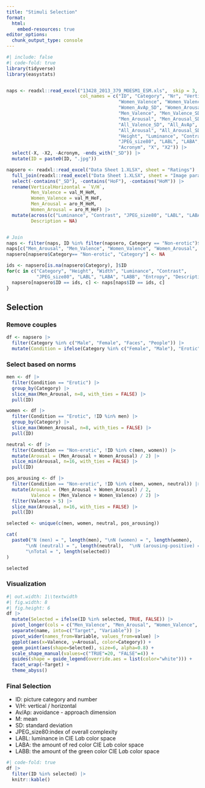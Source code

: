 ```yaml
---
title: "Stimuli Selection"
format:
  html:
    embed-resources: true
editor_options: 
  chunk_output_type: console
---
```




```r
#| include: false
#| code-fold: true
library(tidyverse)
library(easystats)


naps <- readxl::read_excel("13428_2013_379_MOESM1_ESM.xls",  skip = 3,
                           col_names = c("ID", "Category", "Nr", "VerticalHorizontal", "Description",
                                         "Women_Valence", "Women_Valence_SD", "Women_AvAp",
                                         "Women_AvAp_SD", "Women_Arousal", "Women_Arousal_SD",
                                         "Men_Valence", "Men_Valence_SD", "Men_AvAp", "Men_AvAp_SD",
                                         "Men_Arousal", "Men_Arousal_SD", "All_Valence",
                                         "All_Valence_SD", "All_AvAp", "All_AvAp_SD",
                                         "All_Arousal", "All_Arousal_SD", "Width",
                                         "Height", "Luminance", "Contrast",
                                         "JPEG_size80", "LABL", "LABA", "LABB", "Entropy",
                                         "Acronym", "X", "X2")) |>
  select(-X, -X2, -Acronym, -ends_with("_SD")) |>
  mutate(ID = paste0(ID, ".jpg"))

napsero <- readxl::read_excel("Data Sheet 1.XLSX", sheet = "Ratings") |>
  full_join(readxl::read_excel("Data Sheet 1.XLSX", sheet = "Image parameters"), by = join_by("ID", "Category")) |>
  select(-contains("_SD"), -contains("HoF"), -contains("HoM")) |>
  rename(VerticalHorizontal = `V/H`,
         Men_Valence = val_M_HeM,
         Women_Valence = val_M_HeF,
         Men_Arousal = aro_M_HeM,
         Women_Arousal = aro_M_HeF) |>
  mutate(across(c("Luminance", "Contrast", "JPEG_size80", "LABL", "LABA", "LABB", "Entropy"), as.numeric),
         Description = NA)


# Join
naps <- filter(naps, ID %in% filter(napsero, Category == "Non-erotic")$ID)
naps[c("Men_Arousal", "Men_Valence", "Women_Valence", "Women_Arousal", "Nr", "VerticalHorizontal")] <- NA
napsero[napsero$Category== "Non-erotic", "Category"] <- NA

ids <- napsero[is.na(napsero$Category), ]$ID
for(c in c("Category", "Height", "Width", "Luminance", "Contrast",
           "JPEG_size80", "LABL", "LABA", "LABB", "Entropy", "Description")) {
  napsero[napsero$ID == ids, c] <- naps[naps$ID == ids, c]
}

```


## Selection

### Remove couples

```r
df <- napsero |>
  filter(Category %in% c("Male", "Female", "Faces", "People")) |>
  mutate(Condition = ifelse(Category %in% c("Female", "Male"), "Erotic", "Non-erotic"))
```

### Select based on norms
```r
men <- df |>
  filter(Condition == "Erotic") |>
  group_by(Category) |>
  slice_max(Men_Arousal, n=8, with_ties = FALSE) |>
  pull(ID)

women <- df |>
  filter(Condition == "Erotic", !ID %in% men) |>
  group_by(Category) |>
  slice_max(Women_Arousal, n=8, with_ties = FALSE) |>
  pull(ID)

neutral <- df |>
  filter(Condition == "Non-erotic", !ID %in% c(men, women)) |>
  mutate(Arousal = (Men_Arousal + Women_Arousal) / 2) |>
  slice_min(Arousal, n=16, with_ties = FALSE) |>
  pull(ID)

pos_arousing <- df |>
  filter(Condition == "Non-erotic", !ID %in% c(men, women, neutral)) |>
  mutate(Arousal = (Men_Arousal + Women_Arousal) / 2,
         Valence = (Men_Valence + Women_Valence) / 2) |>
  filter(Valence > 5) |>
  slice_max(Arousal, n=16, with_ties = FALSE) |>
  pull(ID)

selected <- unique(c(men, women, neutral, pos_arousing))

cat(
  paste0("N (men) = ", length(men), "\nN (women) = ", length(women),
       "\nN (neutral) = ", length(neutral),  "\nN (arousing-positive) = ", length(pos_arousing),
       "\nTotal = ", length(selected))
)
```

```r
selected
```

### Visualization


```r
#| out.width: 1\\textwidth
#| fig.width: 8
#| fig.height: 6
df |>
  mutate(Selected = ifelse(ID %in% selected, TRUE, FALSE)) |>
  pivot_longer(cols = c("Men_Valence", "Men_Arousal", "Women_Valence", "Women_Arousal")) |>
  separate(name, into=c("Target", "Variable")) |>
  pivot_wider(names_from=Variable, values_from=value) |>
  ggplot(aes(x=Valence, y=Arousal, color=Category)) +
  geom_point(aes(shape=Selected), size=6, alpha=0.8) +
  scale_shape_manual(values=c("TRUE"=20, "FALSE"=4)) +
  guides(shape = guide_legend(override.aes = list(color="white"))) +
  facet_wrap(~Target) +
  theme_abyss()
```

### Final Selection


-   ID: picture category and number
-   V/H: vertical / horizontal
-   Av/Ap: avoidance - approach dimension
-   M: mean
-   SD: standard deviation
-   JPEG_size80:index of overall complexity
-   LABL: luminance in CIE L*a*b color space
-   LABA: the amount of red color CIE L*a*b color space
-   LABB: the amount of the green color CIE L*a*b color space

```r
#| code-fold: true
df |> 
  filter(ID %in% selected) |> 
  knitr::kable()
```
